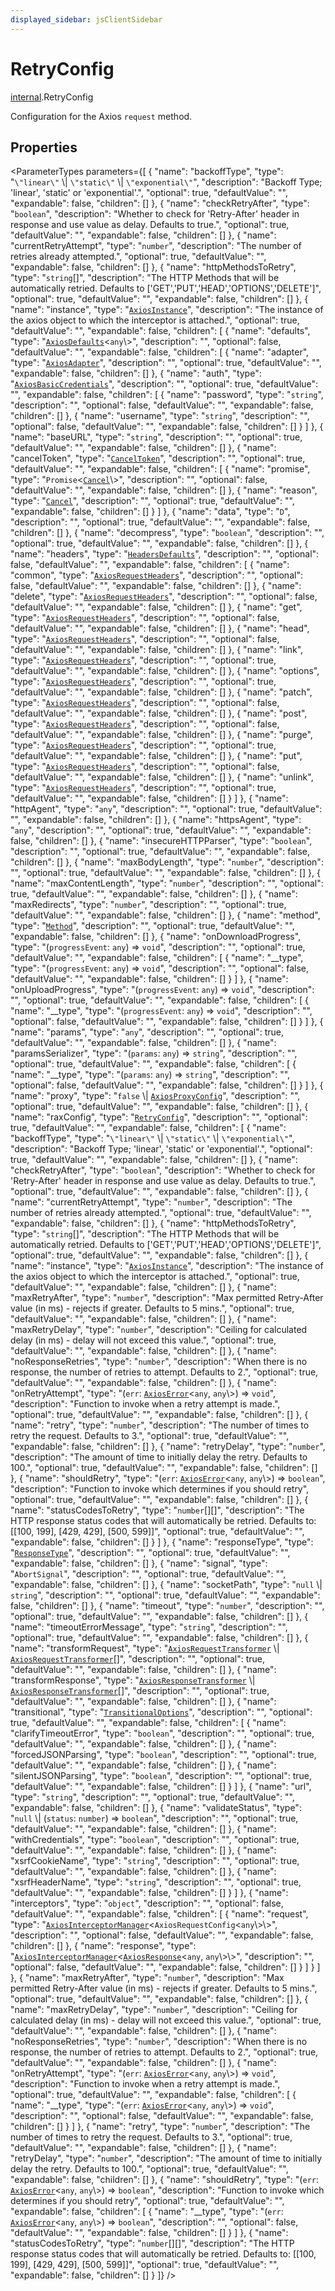 ```yaml
---
displayed_sidebar: jsClientSidebar
---
```



# RetryConfig

[internal](../../modules/internal.mdx).RetryConfig

Configuration for the Axios `request` method.

## Properties

<ParameterTypes parameters={[
  {
    "name": "backoffType",
    "type": "``\"linear\"`` \\| ``\"static\"`` \\| ``\"exponential\"``",
    "description": "Backoff Type; 'linear', 'static' or 'exponential'.",
    "optional": true,
    "defaultValue": "",
    "expandable": false,
    "children": []
  },
  {
    "name": "checkRetryAfter",
    "type": "`boolean`",
    "description": "Whether to check for 'Retry-After' header in response and use value as delay. Defaults to true.",
    "optional": true,
    "defaultValue": "",
    "expandable": false,
    "children": []
  },
  {
    "name": "currentRetryAttempt",
    "type": "`number`",
    "description": "The number of retries already attempted.",
    "optional": true,
    "defaultValue": "",
    "expandable": false,
    "children": []
  },
  {
    "name": "httpMethodsToRetry",
    "type": "`string`[]",
    "description": "The HTTP Methods that will be automatically retried. Defaults to ['GET','PUT','HEAD','OPTIONS','DELETE']",
    "optional": true,
    "defaultValue": "",
    "expandable": false,
    "children": []
  },
  {
    "name": "instance",
    "type": "[`AxiosInstance`](internal.AxiosInstance.mdx)",
    "description": "The instance of the axios object to which the interceptor is attached.",
    "optional": true,
    "defaultValue": "",
    "expandable": false,
    "children": [
      {
        "name": "defaults",
        "type": "[`AxiosDefaults`](internal.AxiosDefaults.mdx)<`any`\\>",
        "description": "",
        "optional": false,
        "defaultValue": "",
        "expandable": false,
        "children": [
          {
            "name": "adapter",
            "type": "[`AxiosAdapter`](internal.AxiosAdapter.mdx)",
            "description": "",
            "optional": true,
            "defaultValue": "",
            "expandable": false,
            "children": []
          },
          {
            "name": "auth",
            "type": "[`AxiosBasicCredentials`](internal.AxiosBasicCredentials.mdx)",
            "description": "",
            "optional": true,
            "defaultValue": "",
            "expandable": false,
            "children": [
              {
                "name": "password",
                "type": "`string`",
                "description": "",
                "optional": false,
                "defaultValue": "",
                "expandable": false,
                "children": []
              },
              {
                "name": "username",
                "type": "`string`",
                "description": "",
                "optional": false,
                "defaultValue": "",
                "expandable": false,
                "children": []
              }
            ]
          },
          {
            "name": "baseURL",
            "type": "`string`",
            "description": "",
            "optional": true,
            "defaultValue": "",
            "expandable": false,
            "children": []
          },
          {
            "name": "cancelToken",
            "type": "[`CancelToken`](internal.CancelToken.mdx)",
            "description": "",
            "optional": true,
            "defaultValue": "",
            "expandable": false,
            "children": [
              {
                "name": "promise",
                "type": "`Promise`<[`Cancel`](internal.Cancel.mdx)\\>",
                "description": "",
                "optional": false,
                "defaultValue": "",
                "expandable": false,
                "children": []
              },
              {
                "name": "reason",
                "type": "[`Cancel`](internal.Cancel.mdx)",
                "description": "",
                "optional": true,
                "defaultValue": "",
                "expandable": false,
                "children": []
              }
            ]
          },
          {
            "name": "data",
            "type": "`D`",
            "description": "",
            "optional": true,
            "defaultValue": "",
            "expandable": false,
            "children": []
          },
          {
            "name": "decompress",
            "type": "`boolean`",
            "description": "",
            "optional": true,
            "defaultValue": "",
            "expandable": false,
            "children": []
          },
          {
            "name": "headers",
            "type": "[`HeadersDefaults`](internal.HeadersDefaults.mdx)",
            "description": "",
            "optional": false,
            "defaultValue": "",
            "expandable": false,
            "children": [
              {
                "name": "common",
                "type": "[`AxiosRequestHeaders`](../../modules/internal.mdx#axiosrequestheaders)",
                "description": "",
                "optional": false,
                "defaultValue": "",
                "expandable": false,
                "children": []
              },
              {
                "name": "delete",
                "type": "[`AxiosRequestHeaders`](../../modules/internal.mdx#axiosrequestheaders)",
                "description": "",
                "optional": false,
                "defaultValue": "",
                "expandable": false,
                "children": []
              },
              {
                "name": "get",
                "type": "[`AxiosRequestHeaders`](../../modules/internal.mdx#axiosrequestheaders)",
                "description": "",
                "optional": false,
                "defaultValue": "",
                "expandable": false,
                "children": []
              },
              {
                "name": "head",
                "type": "[`AxiosRequestHeaders`](../../modules/internal.mdx#axiosrequestheaders)",
                "description": "",
                "optional": false,
                "defaultValue": "",
                "expandable": false,
                "children": []
              },
              {
                "name": "link",
                "type": "[`AxiosRequestHeaders`](../../modules/internal.mdx#axiosrequestheaders)",
                "description": "",
                "optional": true,
                "defaultValue": "",
                "expandable": false,
                "children": []
              },
              {
                "name": "options",
                "type": "[`AxiosRequestHeaders`](../../modules/internal.mdx#axiosrequestheaders)",
                "description": "",
                "optional": true,
                "defaultValue": "",
                "expandable": false,
                "children": []
              },
              {
                "name": "patch",
                "type": "[`AxiosRequestHeaders`](../../modules/internal.mdx#axiosrequestheaders)",
                "description": "",
                "optional": false,
                "defaultValue": "",
                "expandable": false,
                "children": []
              },
              {
                "name": "post",
                "type": "[`AxiosRequestHeaders`](../../modules/internal.mdx#axiosrequestheaders)",
                "description": "",
                "optional": false,
                "defaultValue": "",
                "expandable": false,
                "children": []
              },
              {
                "name": "purge",
                "type": "[`AxiosRequestHeaders`](../../modules/internal.mdx#axiosrequestheaders)",
                "description": "",
                "optional": true,
                "defaultValue": "",
                "expandable": false,
                "children": []
              },
              {
                "name": "put",
                "type": "[`AxiosRequestHeaders`](../../modules/internal.mdx#axiosrequestheaders)",
                "description": "",
                "optional": false,
                "defaultValue": "",
                "expandable": false,
                "children": []
              },
              {
                "name": "unlink",
                "type": "[`AxiosRequestHeaders`](../../modules/internal.mdx#axiosrequestheaders)",
                "description": "",
                "optional": true,
                "defaultValue": "",
                "expandable": false,
                "children": []
              }
            ]
          },
          {
            "name": "httpAgent",
            "type": "`any`",
            "description": "",
            "optional": true,
            "defaultValue": "",
            "expandable": false,
            "children": []
          },
          {
            "name": "httpsAgent",
            "type": "`any`",
            "description": "",
            "optional": true,
            "defaultValue": "",
            "expandable": false,
            "children": []
          },
          {
            "name": "insecureHTTPParser",
            "type": "`boolean`",
            "description": "",
            "optional": true,
            "defaultValue": "",
            "expandable": false,
            "children": []
          },
          {
            "name": "maxBodyLength",
            "type": "`number`",
            "description": "",
            "optional": true,
            "defaultValue": "",
            "expandable": false,
            "children": []
          },
          {
            "name": "maxContentLength",
            "type": "`number`",
            "description": "",
            "optional": true,
            "defaultValue": "",
            "expandable": false,
            "children": []
          },
          {
            "name": "maxRedirects",
            "type": "`number`",
            "description": "",
            "optional": true,
            "defaultValue": "",
            "expandable": false,
            "children": []
          },
          {
            "name": "method",
            "type": "[`Method`](../../modules/internal.mdx#method)",
            "description": "",
            "optional": true,
            "defaultValue": "",
            "expandable": false,
            "children": []
          },
          {
            "name": "onDownloadProgress",
            "type": "(`progressEvent`: `any`) => `void`",
            "description": "",
            "optional": true,
            "defaultValue": "",
            "expandable": false,
            "children": [
              {
                "name": "__type",
                "type": "(`progressEvent`: `any`) => `void`",
                "description": "",
                "optional": false,
                "defaultValue": "",
                "expandable": false,
                "children": []
              }
            ]
          },
          {
            "name": "onUploadProgress",
            "type": "(`progressEvent`: `any`) => `void`",
            "description": "",
            "optional": true,
            "defaultValue": "",
            "expandable": false,
            "children": [
              {
                "name": "__type",
                "type": "(`progressEvent`: `any`) => `void`",
                "description": "",
                "optional": false,
                "defaultValue": "",
                "expandable": false,
                "children": []
              }
            ]
          },
          {
            "name": "params",
            "type": "`any`",
            "description": "",
            "optional": true,
            "defaultValue": "",
            "expandable": false,
            "children": []
          },
          {
            "name": "paramsSerializer",
            "type": "(`params`: `any`) => `string`",
            "description": "",
            "optional": true,
            "defaultValue": "",
            "expandable": false,
            "children": [
              {
                "name": "__type",
                "type": "(`params`: `any`) => `string`",
                "description": "",
                "optional": false,
                "defaultValue": "",
                "expandable": false,
                "children": []
              }
            ]
          },
          {
            "name": "proxy",
            "type": "``false`` \\| [`AxiosProxyConfig`](internal.AxiosProxyConfig.mdx)",
            "description": "",
            "optional": true,
            "defaultValue": "",
            "expandable": false,
            "children": []
          },
          {
            "name": "raxConfig",
            "type": "[`RetryConfig`](internal.RetryConfig.mdx)",
            "description": "",
            "optional": true,
            "defaultValue": "",
            "expandable": false,
            "children": [
              {
                "name": "backoffType",
                "type": "``\"linear\"`` \\| ``\"static\"`` \\| ``\"exponential\"``",
                "description": "Backoff Type; 'linear', 'static' or 'exponential'.",
                "optional": true,
                "defaultValue": "",
                "expandable": false,
                "children": []
              },
              {
                "name": "checkRetryAfter",
                "type": "`boolean`",
                "description": "Whether to check for 'Retry-After' header in response and use value as delay. Defaults to true.",
                "optional": true,
                "defaultValue": "",
                "expandable": false,
                "children": []
              },
              {
                "name": "currentRetryAttempt",
                "type": "`number`",
                "description": "The number of retries already attempted.",
                "optional": true,
                "defaultValue": "",
                "expandable": false,
                "children": []
              },
              {
                "name": "httpMethodsToRetry",
                "type": "`string`[]",
                "description": "The HTTP Methods that will be automatically retried. Defaults to ['GET','PUT','HEAD','OPTIONS','DELETE']",
                "optional": true,
                "defaultValue": "",
                "expandable": false,
                "children": []
              },
              {
                "name": "instance",
                "type": "[`AxiosInstance`](internal.AxiosInstance.mdx)",
                "description": "The instance of the axios object to which the interceptor is attached.",
                "optional": true,
                "defaultValue": "",
                "expandable": false,
                "children": []
              },
              {
                "name": "maxRetryAfter",
                "type": "`number`",
                "description": "Max permitted Retry-After value (in ms) - rejects if greater. Defaults to 5 mins.",
                "optional": true,
                "defaultValue": "",
                "expandable": false,
                "children": []
              },
              {
                "name": "maxRetryDelay",
                "type": "`number`",
                "description": "Ceiling for calculated delay (in ms) - delay will not exceed this value.",
                "optional": true,
                "defaultValue": "",
                "expandable": false,
                "children": []
              },
              {
                "name": "noResponseRetries",
                "type": "`number`",
                "description": "When there is no response, the number of retries to attempt. Defaults to 2.",
                "optional": true,
                "defaultValue": "",
                "expandable": false,
                "children": []
              },
              {
                "name": "onRetryAttempt",
                "type": "(`err`: [`AxiosError`](internal.AxiosError.mdx)<`any`, `any`\\>) => `void`",
                "description": "Function to invoke when a retry attempt is made.",
                "optional": true,
                "defaultValue": "",
                "expandable": false,
                "children": []
              },
              {
                "name": "retry",
                "type": "`number`",
                "description": "The number of times to retry the request. Defaults to 3.",
                "optional": true,
                "defaultValue": "",
                "expandable": false,
                "children": []
              },
              {
                "name": "retryDelay",
                "type": "`number`",
                "description": "The amount of time to initially delay the retry. Defaults to 100.",
                "optional": true,
                "defaultValue": "",
                "expandable": false,
                "children": []
              },
              {
                "name": "shouldRetry",
                "type": "(`err`: [`AxiosError`](internal.AxiosError.mdx)<`any`, `any`\\>) => `boolean`",
                "description": "Function to invoke which determines if you should retry",
                "optional": true,
                "defaultValue": "",
                "expandable": false,
                "children": []
              },
              {
                "name": "statusCodesToRetry",
                "type": "`number`[][]",
                "description": "The HTTP response status codes that will automatically be retried. Defaults to: [[100, 199], [429, 429], [500, 599]]",
                "optional": true,
                "defaultValue": "",
                "expandable": false,
                "children": []
              }
            ]
          },
          {
            "name": "responseType",
            "type": "[`ResponseType`](../../modules/internal.mdx#responsetype)",
            "description": "",
            "optional": true,
            "defaultValue": "",
            "expandable": false,
            "children": []
          },
          {
            "name": "signal",
            "type": "`AbortSignal`",
            "description": "",
            "optional": true,
            "defaultValue": "",
            "expandable": false,
            "children": []
          },
          {
            "name": "socketPath",
            "type": "``null`` \\| `string`",
            "description": "",
            "optional": true,
            "defaultValue": "",
            "expandable": false,
            "children": []
          },
          {
            "name": "timeout",
            "type": "`number`",
            "description": "",
            "optional": true,
            "defaultValue": "",
            "expandable": false,
            "children": []
          },
          {
            "name": "timeoutErrorMessage",
            "type": "`string`",
            "description": "",
            "optional": true,
            "defaultValue": "",
            "expandable": false,
            "children": []
          },
          {
            "name": "transformRequest",
            "type": "[`AxiosRequestTransformer`](internal.AxiosRequestTransformer.mdx) \\| [`AxiosRequestTransformer`](internal.AxiosRequestTransformer.mdx)[]",
            "description": "",
            "optional": true,
            "defaultValue": "",
            "expandable": false,
            "children": []
          },
          {
            "name": "transformResponse",
            "type": "[`AxiosResponseTransformer`](internal.AxiosResponseTransformer.mdx) \\| [`AxiosResponseTransformer`](internal.AxiosResponseTransformer.mdx)[]",
            "description": "",
            "optional": true,
            "defaultValue": "",
            "expandable": false,
            "children": []
          },
          {
            "name": "transitional",
            "type": "[`TransitionalOptions`](internal.TransitionalOptions.mdx)",
            "description": "",
            "optional": true,
            "defaultValue": "",
            "expandable": false,
            "children": [
              {
                "name": "clarifyTimeoutError",
                "type": "`boolean`",
                "description": "",
                "optional": true,
                "defaultValue": "",
                "expandable": false,
                "children": []
              },
              {
                "name": "forcedJSONParsing",
                "type": "`boolean`",
                "description": "",
                "optional": true,
                "defaultValue": "",
                "expandable": false,
                "children": []
              },
              {
                "name": "silentJSONParsing",
                "type": "`boolean`",
                "description": "",
                "optional": true,
                "defaultValue": "",
                "expandable": false,
                "children": []
              }
            ]
          },
          {
            "name": "url",
            "type": "`string`",
            "description": "",
            "optional": true,
            "defaultValue": "",
            "expandable": false,
            "children": []
          },
          {
            "name": "validateStatus",
            "type": "``null`` \\| (`status`: `number`) => `boolean`",
            "description": "",
            "optional": true,
            "defaultValue": "",
            "expandable": false,
            "children": []
          },
          {
            "name": "withCredentials",
            "type": "`boolean`",
            "description": "",
            "optional": true,
            "defaultValue": "",
            "expandable": false,
            "children": []
          },
          {
            "name": "xsrfCookieName",
            "type": "`string`",
            "description": "",
            "optional": true,
            "defaultValue": "",
            "expandable": false,
            "children": []
          },
          {
            "name": "xsrfHeaderName",
            "type": "`string`",
            "description": "",
            "optional": true,
            "defaultValue": "",
            "expandable": false,
            "children": []
          }
        ]
      },
      {
        "name": "interceptors",
        "type": "`object`",
        "description": "",
        "optional": false,
        "defaultValue": "",
        "expandable": false,
        "children": [
          {
            "name": "request",
            "type": "[`AxiosInterceptorManager`](internal.AxiosInterceptorManager.mdx)<`AxiosRequestConfig`<`any`\\>\\>",
            "description": "",
            "optional": false,
            "defaultValue": "",
            "expandable": false,
            "children": []
          },
          {
            "name": "response",
            "type": "[`AxiosInterceptorManager`](internal.AxiosInterceptorManager.mdx)<[`AxiosResponse`](internal.AxiosResponse.mdx)<`any`, `any`\\>\\>",
            "description": "",
            "optional": false,
            "defaultValue": "",
            "expandable": false,
            "children": []
          }
        ]
      }
    ]
  },
  {
    "name": "maxRetryAfter",
    "type": "`number`",
    "description": "Max permitted Retry-After value (in ms) - rejects if greater. Defaults to 5 mins.",
    "optional": true,
    "defaultValue": "",
    "expandable": false,
    "children": []
  },
  {
    "name": "maxRetryDelay",
    "type": "`number`",
    "description": "Ceiling for calculated delay (in ms) - delay will not exceed this value.",
    "optional": true,
    "defaultValue": "",
    "expandable": false,
    "children": []
  },
  {
    "name": "noResponseRetries",
    "type": "`number`",
    "description": "When there is no response, the number of retries to attempt. Defaults to 2.",
    "optional": true,
    "defaultValue": "",
    "expandable": false,
    "children": []
  },
  {
    "name": "onRetryAttempt",
    "type": "(`err`: [`AxiosError`](internal.AxiosError.mdx)<`any`, `any`\\>) => `void`",
    "description": "Function to invoke when a retry attempt is made.",
    "optional": true,
    "defaultValue": "",
    "expandable": false,
    "children": [
      {
        "name": "__type",
        "type": "(`err`: [`AxiosError`](internal.AxiosError.mdx)<`any`, `any`\\>) => `void`",
        "description": "",
        "optional": false,
        "defaultValue": "",
        "expandable": false,
        "children": []
      }
    ]
  },
  {
    "name": "retry",
    "type": "`number`",
    "description": "The number of times to retry the request. Defaults to 3.",
    "optional": true,
    "defaultValue": "",
    "expandable": false,
    "children": []
  },
  {
    "name": "retryDelay",
    "type": "`number`",
    "description": "The amount of time to initially delay the retry. Defaults to 100.",
    "optional": true,
    "defaultValue": "",
    "expandable": false,
    "children": []
  },
  {
    "name": "shouldRetry",
    "type": "(`err`: [`AxiosError`](internal.AxiosError.mdx)<`any`, `any`\\>) => `boolean`",
    "description": "Function to invoke which determines if you should retry",
    "optional": true,
    "defaultValue": "",
    "expandable": false,
    "children": [
      {
        "name": "__type",
        "type": "(`err`: [`AxiosError`](internal.AxiosError.mdx)<`any`, `any`\\>) => `boolean`",
        "description": "",
        "optional": false,
        "defaultValue": "",
        "expandable": false,
        "children": []
      }
    ]
  },
  {
    "name": "statusCodesToRetry",
    "type": "`number`[][]",
    "description": "The HTTP response status codes that will automatically be retried. Defaults to: [[100, 199], [429, 429], [500, 599]]",
    "optional": true,
    "defaultValue": "",
    "expandable": false,
    "children": []
  }
]} />
